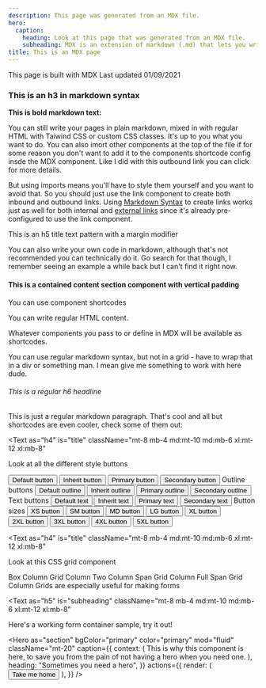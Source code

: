 ```yaml
---
description: This page was generated from an MDX file.
hero:
  caption:
    heading: Look at this page that was generated from an MDX file.
    subheading: MDX is an extension of markdown (.md) that lets you write JSX code and use React Components as shortcodes in markdown, just remember to update your file extension from .md to .mdx.
title: This is an MDX page
---
```



<Box as="h2" className="py-8 md:py-10 xl:py-12">
  This page is built with MDX
  <Box as="hr" className="border-t-2 border-hover flex-full mt-2 mb-4" />
  <Text is="meta" className="block">
    Last updated 01/09/2021
  </Text>
</Box>

### This is an h3 in markdown syntax

**This is bold markdown text:**

You can still write your pages in plain markdown, mixed in with regular HTML with Taiwind CSS or custom CSS classes. It's up to you what you want to do. You can also imort other components at the top of the file if for some reason you don't want to add it to the components shortcode config insde the MDX component. Like I did with <OutboundLink className="underline font-medium" href="https://www.gatsbyjs.com/plugins/gatsby-plugin-mdx/" target="_blank">this outbound link you can click</OutboundLink> for more details.

But using imports means you'll have to style them yourself and you want to avoid that. So you should just use the <Link to="/">link component</Link> to create both inbound and outbound links. Using [Markdown Syntax](/jsx) to create links works just as well for both internal and [external links](https://www.gatsbyjs.com/) since it's already pre-configured to use the link component.

<Box
  as="hr"
  className="border-t-2 border-hover flex-full my-4 md:my-6 xl:my-8"
/>

<Text as="h5" is="title" className="mb-6 mt-4">
  This is an h5 title text pattern with a margin modifier
</Text>

You can also write your own code in markdown, although that's not recommended you can technically do it. Go search for that though, I remember seeing an example a while back but I can't find it right now.

<Section is="content" isContained className="py-8 md:py-10 xl:py-12">

#### This is a contained content section component with vertical padding

<Box className="gap-4 grid md:grid-cols-3 my-6">
  <Text as="p" className="md:mb-6">
    You can use component shortcodes
  </Text>
  <p className="md:mb-6">You can write regular HTML content.</p>
  <Element as="p" className="md:mb-6">
    Whatever components you pass to or define in MDX will be available as
    shortcodes.
  </Element>
</Box>

You can use regular markdown syntax, but not in a grid - have to wrap that in a div or something man. I mean give me something to work with here dude.

</Section>

###### This is a regular h6 headline

This is just a regular markdown paragraph. That's cool and all but shortcodes are even cooler, check some of them out:

<Text
  as="h4"
  is="title"
  className="mt-8 mb-4 md:mt-10 md:mb-6 xl:mt-12 xl:mb-8"
>
  Look at all the different style buttons
</Text>

<Box flex="1" flow="row-wrap" className="items-center">
  <Button className="mb-4 mr-4">Default button</Button>
  <Box className="bg-secondary text-contrast-secondary border-secondary hover:bg-primary hover:text-contrast-primary hover:border-primary flex flex-col flex-wrap mb-4 mr-4">
    <Button color="inherit">Inherit button</Button>
  </Box>
  <Button color="primary" className="mb-4 mr-4">
    Primary button
  </Button>
  <Button color="secondary" className="mb-4 mr-4">
    Secondary button
  </Button>
  <Box
    as="hr"
    className="border-t-2 border-hover flex-full mt-4 md:mt-6 xl:mt-8"
  />
  <Text as="h5" is="subheading" className="flex-full mb-4 mt-8">
    Outline buttons
  </Text>
  <Button is="outline" className="mb-4 mr-4">
    Default outline
  </Button>
  <Box className="bg-transparent text-contrast-primary border-primary hover:text-contrast-secondary hover:border-secondary flex flex-col flex-wrap mb-4 mr-4">
    <Button color="inherit" is="outline">
      Inherit outline
    </Button>
  </Box>
  <Button color="primary" is="outline" className="mb-4 mr-4">
    Primary outline
  </Button>
  <Button color="secondary" is="outline" className="mb-4 mr-4">
    Secondary outline
  </Button>
  <Box
    as="hr"
    className="border-t-2 border-hover flex-full mt-4 md:mt-6 xl:mt-8"
  />
  <Text as="h5" is="subheading" className="flex-full mb-4 mt-8">
    Text buttons
  </Text>
  <Button is="text" className="mb-4 mr-4">
    Default text
  </Button>
  <Box className="flex flex-col flex-wrap text-hover hover:text-default mb-4 mr-4">
    <Button color="inherit" is="text">
      Inherit text
    </Button>
  </Box>
  <Button color="primary" is="text" className="mb-4 mr-4">
    Primary text
  </Button>
  <Button color="secondary" is="text" className="mb-4 mr-4">
    Secondary text
  </Button>
  <Box
    as="hr"
    className="border-t-2 border-hover flex-full mt-4 md:mt-6 xl:mt-8"
  />
  <Text as="h5" is="subheading" className="flex-full mb-4 mt-8">
    Button sizes
  </Text>
  <Button size="xs" is="outline" className="mb-4 mr-4">
    XS button
  </Button>
  <Button size="sm" is="outline" className="mb-4 mr-4">
    SM button
  </Button>
  <Button size="md" is="outline" className="mb-4 mr-4">
    MD button
  </Button>
  <Button size="lg" is="outline" className="mb-4 mr-4">
    LG button
  </Button>
  <Button size="xl" is="outline" className="mb-4 mr-4">
    XL button
  </Button>
  <Button size="2xl" is="outline" className="mb-6 mr-6">
    2XL button
  </Button>
  <Button size="3xl" is="outline" className="mb-8 mr-8">
    3XL button
  </Button>
  <Button size="4xl" is="outline" className="mb-10 mr-10">
    4XL button
  </Button>
  <Button size="5xl" is="outline" className="mb-12 mr-12">
    5XL button
  </Button>
</Box>

<Box
  as="hr"
  className="border-t-2 border-hover flex-full my-4 md:my-6 xl:my8"
/>

<Text
  as="h4"
  is="title"
  className="mt-8 mb-4 md:mt-10 md:mb-6 xl:mt-12 xl:mb-8"
>
  Look at this CSS grid component
</Text>

<Grid cols="md:grid-cols-4" gap="gap-4 md:gap-5 xl:gap-6">
  <Box className="p-2 md:p-3 xl:p-4">Box Column</Box>
  <Grid className="p-2 md:p-3 xl:p-4">Grid Column</Grid>
  <Grid className="md:col-span-2 p-2 md:p-3 xl:p-4" bgColor="secondary">
    Two Column Span Grid Column
  </Grid>
  <Grid
    col="col-span-full"
    className="p-2 md:p-3 xl:p-4"
    bgColor="paper"
    color="paper"
  >
    Full Span Grid Column
  </Grid>
  <Grid col="col-span-full" cols="md:grid-cols-2" gap="gap-4">
    <Text
      as="h5"
      is="subheading"
      className="mt-8 mb-2 md:mt-10 md:mb-4 xl:mt-12 xl:mb-6 col-span-full"
    >
      Grids are especially useful for making forms
    </Text>
    <FormField
      label="Checkout this text field"
      name="text-field"
      className="col-span-full"
    />
  </Grid>
</Grid>

<Text
  as="h5"
  is="subheading"
  className="mt-8 mb-4 md:mt-10 md:mb-6 xl:mt-12 xl:mb-8"
>
  Here's a working form container sample, try it out!
</Text>

<SampleForm col="col-span-full" cols="md:grid-cols-2" gap="gap-4" />

<Hero
  as="section"
  bgColor="primary"
  color="primary"
  mod="fluid"
  className="mt-20"
  caption={{
    context: (
      <Text as="h4" is="body" className="mt-2 md:mt-3 xl:mt-4">
        This is why this component is here, to save you from the pain of not
        having a hero when you need one.
      </Text>
    ),
    heading: "Sometimes you need a hero",
  }}
  actions={{
    render: (
      <Link
        to="/"
        is="button"
        className="no-underline border-primary hover:border-primary-hover text-contrast-primary hover:text-contrast-primary-hover my-4 md:my-5 xl:my-6"
      >
        <Button as="span" color="inherit" is="outline" size="lg">
          Take me home
        </Button>
      </Link>
    ),
  }}
/>
